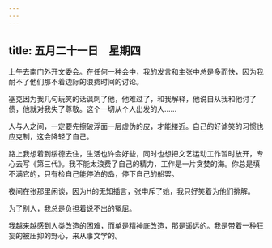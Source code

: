 ```yaml
---
---
---
```

title: 五月二十一日　星期四
---




上午去南门外开文委会。在任何一种会中，我的发言和主张中总是多而快，因为我耐不了他们那不着边际的浪费时间的讨论。

塞克因为我几句玩笑的话讽刺了他，他难过了，和我解释，他说自从我和他讨了债，他就对我失了尊敬。这个一切从个人出发的人……

人与人之间，一定要先擦破浮面一层虚伪的皮，才能接近。自己的好谑笑的习惯也应克制，这会降轻了自己。

路上我想着到绥德去住，生活也许会好些，同时也想把文艺运动工作暂时放开，专心去写《第三代》。我不能太浪费了自己的精力，工作是一片贪婪的海。你总是填不满它的，只有检自己能停泊的岛，停下自己的船罢。

夜间在张那里闲谈，因为H的无知插言，张申斥了她，我只好笑着为他们排解。

为了别人，我总是负担着说不出的冤屈。

我越来越感到人类改造的困难，而单是精神底改造，那是遥远的。我是带着一种狂妄的被压抑的野心，来从事文学的。